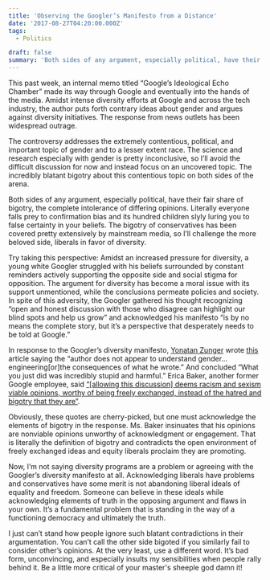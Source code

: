 ```yaml
---
title: 'Observing the Googler’s Manifesto from a Distance'
date: '2017-08-27T04:20:00.000Z'
tags:
  - Politics

draft: false
summary: 'Both sides of any argument, especially political, have their fair share of bigotry, the complete intolerance of differing opinions. Literally everyone falls prey to confirmation bias and its hundred children slyly luring you to false certainty in your beliefs.'
---
```


This past week, an internal memo titled “Google’s Ideological Echo Chamber” made its way through Google and eventually into the hands of the media. Amidst intense diversity efforts at Google and across the tech industry, the author puts forth contrary ideas about gender and argues against diversity initiatives. The response from news outlets has been widespread outrage.

The controversy addresses the extremely contentious, political, and important topic of gender and to a lesser extent race. The science and research especially with gender is pretty inconclusive, so I’ll avoid the difficult discussion for now and instead focus on an uncovered topic. The incredibly blatant bigotry about this contentious topic on both sides of the arena.

Both sides of any argument, especially political, have their fair share of bigotry, the complete intolerance of differing opinions. Literally everyone falls prey to confirmation bias and its hundred children slyly luring you to false certainty in your beliefs. The bigotry of conservatives has been covered pretty extensively by mainstream media, so I’ll challenge the more beloved side, liberals in favor of diversity.

Try taking this perspective: Amidst an increased pressure for diversity, a young white Googler struggled with his beliefs surrounded by constant reminders actively supporting the opposite side and social stigma for opposition. The argument for diversity has become a moral issue with its support unmentioned, while the conclusions permeate policies and society. In spite of this adversity, the Googler gathered his thought recognizing “open and honest discussion with those who disagree can highlight our blind spots and help us grow” and acknowledged his manifesto “is by no means the complete story, but it’s a perspective that desperately needs to be told at Google.”

In response to the Googler’s diversity manifesto, [Yonatan Zunger](https://medium.com/@yonatanzunger?source=user_popover) wrote [this](https://medium.com/@yonatanzunger/so-about-this-googlers-manifesto-1e3773ed1788) article saying the “author does not appear to understand gender…engineering[or]the consequences of what he wrote.” And concluded “What you just did was incredibly stupid and harmful.” Erica Baker, another former Google employee, said [“[allowing this discussion] deems racism and sexism viable opinions, worthy of being freely exchanged, instead of the hatred and bigotry that they are”](https://medium.com/projectinclude/i-am-disappointed-but-unsurprised-by-the-news-that-an-anti-diversity-sexist-racist-manifesto-is-5fdafbe19352).

Obviously, these quotes are cherry-picked, but one must acknowledge the elements of bigotry in the response. Ms. Baker insinuates that his opinions are nonviable opinions unworthy of acknowledgment or engagement. That is literally the definition of bigotry and contradicts the open environment of freely exchanged ideas and equity liberals proclaim they are promoting.

Now, I’m not saying diversity programs are a problem or agreeing with the Googler’s diversity manifesto at all. Acknowledging liberals have problems and conservatives have some merit is not abandoning liberal ideals of equality and freedom. Someone can believe in these ideals while acknowledging elements of truth in the opposing argument and flaws in your own. It’s a fundamental problem that is standing in the way of a functioning democracy and ultimately the truth.

I just can’t stand how people ignore such blatant contradictions in their argumentation. You can’t call the other side bigoted if you similarly fail to consider other’s opinions. At the very least, use a different word. It’s bad form, unconvincing, and especially insults my sensibilities when people rally behind it. Be a little more critical of your master's sheeple god damn it!
